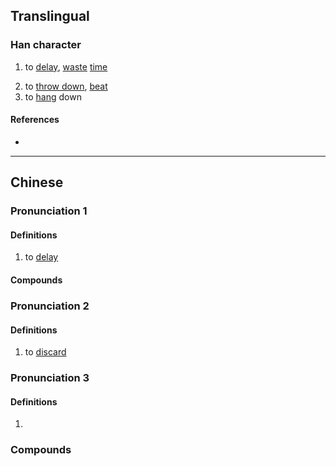 {{character info}}
==Translingual==

===Han character===
{{Han char|rn=64|rad=手|as=09|sn=12|four=|canj=QMRE|ids=⿰扌泵}}

# {{lb|mul|Cantonese}} to [[delay]], [[waste]] [[time]]
# to [[throw down]], [[beat]]
# to [[hang]] down

====References====
* {{Han ref|kx=0445.341|hdz=31913.111|uh=63FC|ud=25596}}

----

==Chinese==
{{zh-forms}}

===Pronunciation 1===
{{zh-pron
|c=dam1,dam6
|cat=v
}}

====Definitions====
{{zh-hanzi}} {{tlb|zh|Cantonese}}

# to [[delay]]

====Compounds====
{{zh-der|揼時間|揼波鐘}}

===Pronunciation 2===
{{zh-pron
|c=dam2
|cat=v
}}

====Definitions====
{{zh-hanzi}} {{tlb|zh|Cantonese}}

# to [[discard]]
#: {{zh-alt-inline|dump}}

===Pronunciation 3===
{{zh-pron
|c=dap6
|cat=v
}}

====Definitions====
{{zh-hanzi}}

# {{zh-alt-form|𢱕|to [[strike]]; to [[hammer]]}}

===Compounds===
{{zh-der|揼波拿|圓揼朵|圓揼揼|當揼}}